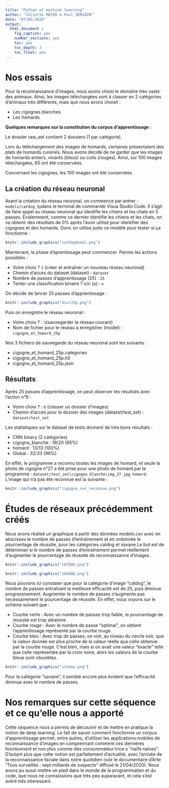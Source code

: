 ```yaml
---
title: "Python et machine learning"
author: "Juliette MAYER & Paul SERVAIN"
date: "07/05/2020"
output:
  html_document :
    fig_caption: yes
    number_sections: yes
    toc: yes
    toc_depth: 3
    toc_float: yes
---
```


# **Nos essais**

Pour la reconnaissance d'images, nous avons choisi le domaine très vaste des animaux. Ainsi, les images téléchargées sont à classer en 2 catégories d'animaux très différents, mais que nous avons choisit :

* Les cigognes blanches
* Les homards

**Quelques remarques sur la constitution du corpus d'apprentissage :** 

Le dossier raw_set contient 2 dossiers (1 par catégorie).

Lors du téléchargement des images de homards, certaines présentaient des plats de homards cuisinés. Nous avons décidé de ne garder que les images de homards entiers, vivants (bleus) ou cuits (rouges). Ainsi, sur 100 images téléchargées, 65 ont été conservées.

Concernant les cigognes, les 100 images ont été conservées.

## La création du réseau neuronal
Avant la création du réseau neuronal, on commence par entrer : `models/catdog_5p`dans le terminal de commande Visua Studio Code. Il s'agit de faire appel au réseau neuronal qui identifie les chiens et les chats en 5 passes. Évidemment, comme ce dernier identifie les chiens et les chats, on va obtenir des résultats de 0% après l'avoir utilisé pour identifier des cigognes et des homards. Donc on utilise juste ce modèle pour tester si ça fonctionne : 

```r
knitr::include_graphics("catdogmodel.png")
```

Maintenant, la phase d'aprentissage peut commencer. Parmis les actions possibles : 

* Votre choix ? `1` (créer et entraîner un nouveau réseau neuronal)
* Chemin d'accès du dataset (dataset) : `dataset`
* Nombre de passes d'apprentissage (25) : `25`
* Tenter une classification binaire ? o/n (o) : `o`

On décide de lancer 25 passes d'apprentissage : 
```r
knitr::include_graphics("4sur25p.png")
```

Puis on enregistre le réseau neuronal :

* Votre choix ? : `3`(sauvegarder le réseau courant)
* Nom de fichier pour le réseau à enregistrer (model) : `cigogne_et_homard_25p`

Nos 3 fichiers de sauvegarde du réseau neuronal sont les suivants :

* cigogne_et_homard_25p.categories
* cigogne_et_homard_25p.h5
* cigogne_et_homard_25p.json

## Résultats

Après 25 passes d'apprentissage, on peut observer les résultats avec l'action n°6 :

* Votre choix ? : `6` (classer un dossier d'images)
* Chemin d'accès pour le dossier des images (dataset/test_set) : `dataset/test_set`

Les statistiques sur le dataset de tests donnent de très bons résultats :

* CNN binary (2 catégories)
* cigogne_blanche : 19/20 (95%)
* homard : 13/13 (100%)
* Global : 32/33 (96%)

En effet, le programme a reconnu toutes les images de homard, et seule la photo de cigogne n°27 a été prise pour une photo de homard par le programme : `dataset/test_set\cigogne_blanche\img_27.jpg homard`. L'image qui n'a pas été reconnue est la suivante : 

```r
knitr::include_graphics("cigogne_non_reconnue.png")
```

# **Études de réseaux précédemment créés**

Nous avons réalisé un graphique à partir des données models.csv avec en abscisses le nombre de passes d'entraînement et en ordonnée le pourcentage de réussite, pour les catégories catdog et savane.Le but est de déterminer si le nombre de passes d'entraînement permet réellement d'augmenter le pourcentage de réussite de reconnaissance d'images.

```r
knitr::include_graphics("CATDOG.png")
```
```r
knitr::include_graphics("SAVANE.png")
```


Nous pouvons ici constater que pour la catégorie d'image "catdog", le nombre de passes entraînant la meilleure efficacité est de 25, puis diminue progressivement. Augmenter le nombre de passes n'augmente pas nécessairement le pourcentage de réussite. En effet, nous voyons sur le schéma suivant que :

* Courbe verte : Avec un nombre de passes trop faible, le pourcentage de réussite est trop aléatoire.
* Courbe rouge : Avec le nombre de passe "optimal", on obtient l'apprentissage représenté par la courbe rouge.
* Courbe bleu : Avec trop de passes, on voit, au niveau du cercle noir, que la valeur donnée est plus proche de la valeur réelle que celle obtenue par la courbe rouge. C'est bien, mais si on avait une valeur "exacte" telle que celle représentée par la croix noire, alors les valeurs de la courbe bleue sont obsolètes.

```r
knitr::include_graphics("schema.png")
```

Pour la catégorie "savane", il semble encore plus évident que l'efficacité diminue avec le nombre de passes. 

# **Nos remarques sur cette séquence et ce qu'elle nous a apporté**
Cette séquence nous a permis de découvrir et de mettre en pratique la notion de deep learning. Le fait de savoir comment fonctionne un corpus d'apprentissage permet, entre autres, d'utiliser les applications mobiles de reconnaissance d'images en comprennant comment ces dernières fonctionnent et non plus comme des consommateur·trice·s "naïfs·naïves".
D'autant plus que cette notion est parfaitement d'actualité, avec l'arrivée de la reconnaissance faciale dans notre quotidien (voir le documentaire d'Arte "Tous surveillés : sept milliards de suspects" diffusé le 21/04/2020).
Nous avons pu aussi mettre un pied dans le monde de la programmation et du code, que nous ne connaissions que très peu auparavant, et cela s'est avéré très interessant.
